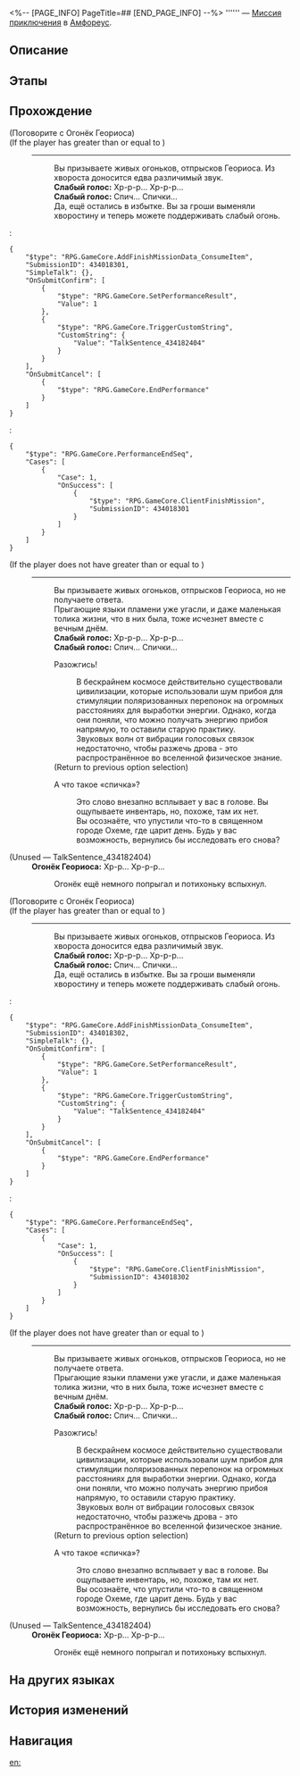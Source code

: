 <%-- [PAGE_INFO]
PageTitle=##
[END_PAGE_INFO] --%>
{{Дополнить|Диалоги.}}
{{Миссия Инфобокс
|id              = 4340183
|Название        = 
|Изображение     = Миссия .png
|Тип             = Миссия приключения
|Событие         = 
|Глава           = 
|Условия         = Завершена [[Миссия приключения]] «[[Лязг копья и щита]]»
|Персонажи       = Огонёк Геориоса; Первопроходец; Слабый голос
|СтартЛокация    = [[Амфореус]] — [[Зал утраченного солнца Рассветной вершины]]
|Мир             = Амфореус
|Предыдущая      = Лязг копья и щита
|Следующая       = 
|Награды         = 
}}
'''''' — [[Миссия приключения]] в [[Амфореус]].

==Описание==
{{Описание|<!--официальное описание из Перекрёстка судеб-->}}

==Этапы==


==Прохождение==
{{Дополнить}}

;(Поговорите с Огонёк Геориоса)
;(If the player has greater than or equal to {{Предмет|Пламя Геориоса|20|x=1}})
:----
::Вы призываете живых огоньков, отпрысков Геориоса. Из хвороста доносится едва различимый звук.
::'''Слабый голос:''' Хр-р-р... Хр-р-р...
::'''Слабый голос:''' Спич... Спички...
::Да, ещё остались в избытке. Вы за гроши выменяли хворостину и теперь можете поддерживать слабый огонь.
:<pre>{
	"$type": "RPG.GameCore.AddFinishMissionData_ConsumeItem",
	"SubmissionID": 434018301,
	"SimpleTalk": {},
	"OnSubmitConfirm": [
		{
			"$type": "RPG.GameCore.SetPerformanceResult",
			"Value": 1
		},
		{
			"$type": "RPG.GameCore.TriggerCustomString",
			"CustomString": {
				"Value": "TalkSentence_434182404"
			}
		}
	],
	"OnSubmitCancel": [
		{
			"$type": "RPG.GameCore.EndPerformance"
		}
	]
}</pre>
:<pre>{
	"$type": "RPG.GameCore.PerformanceEndSeq",
	"Cases": [
		{
			"Case": 1,
			"OnSuccess": [
				{
					"$type": "RPG.GameCore.ClientFinishMission",
					"SubmissionID": 434018301
				}
			]
		}
	]
}</pre>
;(If the player does not have greater than or equal to {{Предмет|Пламя Геориоса|20|x=1}})
:----
::Вы призываете живых огоньков, отпрысков Геориоса, но не получаете ответа.
::Прыгающие языки пламени уже угасли, и даже маленькая толика жизни, что в них была, тоже исчезнет вместе с вечным днём.
::'''Слабый голос:''' Хр-р-р... Хр-р-р...
::'''Слабый голос:''' Спич... Спички...
::{{Диалог|Разговор}} Разожгись!
:::В бескрайнем космосе действительно существовали цивилизации, которые использовали шум прибоя для стимуляции поляризованных перепонок на огромных расстояниях для выработки энергии. Однако, когда они поняли, что можно получать энергию прибоя напрямую, то оставили старую практику.
:::Звуковых волн от вибрации голосовых связок недостаточно, чтобы разжечь дрова - это распространённое во вселенной физическое знание.
::;(Return to previous option selection)
::{{Диалог|Выход}} А что такое «спичка»?
:::Это слово внезапно всплывает у вас в голове. Вы ощупываете инвентарь, но, похоже, там их нет.
:::Вы осознаёте, что упустили что-то в священном городе Охеме, где царит день. Будь у вас возможность, вернулись бы исследовать его снова?
;(Unused &mdash; TalkSentence_434182404)
:'''Огонёк Геориоса:''' Хр-р... Хр-р-р...
::Огонёк ещё немного попрыгал и потихоньку вспыхнул.

;(Поговорите с Огонёк Геориоса)
;(If the player has greater than or equal to {{Предмет|Пламя Геориоса|20|x=1}})
:----
::Вы призываете живых огоньков, отпрысков Геориоса. Из хвороста доносится едва различимый звук.
::'''Слабый голос:''' Хр-р-р... Хр-р-р...
::'''Слабый голос:''' Спич... Спички...
::Да, ещё остались в избытке. Вы за гроши выменяли хворостину и теперь можете поддерживать слабый огонь.
:<pre>{
	"$type": "RPG.GameCore.AddFinishMissionData_ConsumeItem",
	"SubmissionID": 434018302,
	"SimpleTalk": {},
	"OnSubmitConfirm": [
		{
			"$type": "RPG.GameCore.SetPerformanceResult",
			"Value": 1
		},
		{
			"$type": "RPG.GameCore.TriggerCustomString",
			"CustomString": {
				"Value": "TalkSentence_434182404"
			}
		}
	],
	"OnSubmitCancel": [
		{
			"$type": "RPG.GameCore.EndPerformance"
		}
	]
}</pre>
:<pre>{
	"$type": "RPG.GameCore.PerformanceEndSeq",
	"Cases": [
		{
			"Case": 1,
			"OnSuccess": [
				{
					"$type": "RPG.GameCore.ClientFinishMission",
					"SubmissionID": 434018302
				}
			]
		}
	]
}</pre>
;(If the player does not have greater than or equal to {{Предмет|Пламя Геориоса|20|x=1}})
:----
::Вы призываете живых огоньков, отпрысков Геориоса, но не получаете ответа.
::Прыгающие языки пламени уже угасли, и даже маленькая толика жизни, что в них была, тоже исчезнет вместе с вечным днём.
::'''Слабый голос:''' Хр-р-р... Хр-р-р...
::'''Слабый голос:''' Спич... Спички...
::{{Диалог|Разговор}} Разожгись!
:::В бескрайнем космосе действительно существовали цивилизации, которые использовали шум прибоя для стимуляции поляризованных перепонок на огромных расстояниях для выработки энергии. Однако, когда они поняли, что можно получать энергию прибоя напрямую, то оставили старую практику.
:::Звуковых волн от вибрации голосовых связок недостаточно, чтобы разжечь дрова - это распространённое во вселенной физическое знание.
::;(Return to previous option selection)
::{{Диалог|Выход}} А что такое «спичка»?
:::Это слово внезапно всплывает у вас в голове. Вы ощупываете инвентарь, но, похоже, там их нет.
:::Вы осознаёте, что упустили что-то в священном городе Охеме, где царит день. Будь у вас возможность, вернулись бы исследовать его снова?
;(Unused &mdash; TalkSentence_434182404)
:'''Огонёк Геориоса:''' Хр-р... Хр-р-р...
::Огонёк ещё немного попрыгал и потихоньку вспыхнул.
{{Диалог Конец}}

==На других языках==
{{На других языках
|en   = 
|zhs  = 
|zht  = 
|ja   = 
|ko   = 
|es   = 
|fr   = 
|ru   = 
|th   = 
|vi   = 
|de   = 
|id   = 
|pt   = 
}}

==История изменений==
{{История изменений|3.5}}

==Навигация==
{{Миссия приключения Навбокс|Глава }}

[[en:]]
